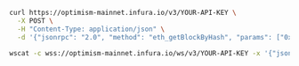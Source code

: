 
<Tabs>
  <TabItem value="cURL">

```bash
curl https://optimism-mainnet.infura.io/v3/YOUR-API-KEY \
  -X POST \
  -H "Content-Type: application/json" \
  -d '{"jsonrpc": "2.0", "method": "eth_getBlockByHash", "params": ["0xb3b20624f8f0f86eb50dd04688409e5cea4bd02d700bf6e79e9384d47d6a5a35", false], "id": 1}'
```

  </TabItem>
  <TabItem value="WSS">

```bash
wscat -c wss://optimism-mainnet.infura.io/ws/v3/YOUR-API-KEY -x '{"jsonrpc": "2.0", "method": "eth_getBlockByHash", "params": ["0xb3b20624f8f0f86eb50dd04688409e5cea4bd02d700bf6e79e9384d47d6a5a35", false], "id": 1}'
```

  </TabItem>
</Tabs>
